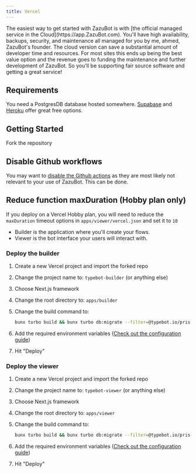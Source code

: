 ```yaml
---
title: Vercel
---
```


<Note>
  The easiest way to get started with ZazuBot is with [the official managed
  service in the Cloud](https://app.ZazuBot.com). You'll have high availability,
  backups, security, and maintenance all managed for you by me, ahmed, ZazuBot's
  founder. The cloud version can save a substantial amount of developer time and
  resources. For most sites this ends up being the best value option and the
  revenue goes to funding the maintenance and further development of ZazuBot. So
  you'll be supporting fair source software and getting a great service!
</Note>

## Requirements

You need a PostgresDB database hosted somewhere. [Supabase](https://supabase.com/) and [Heroku](https://www.heroku.com/) offer great free options.

## Getting Started

Fork the repository

## Disable Github workflows

You may want to [disable the Github actions](https://docs.github.com/en/actions/using-workflows/disabling-and-enabling-a-workflow) as they are most likely not relevant to your use of ZazuBot. This can be done.

## Reduce function maxDuration (Hobby plan only)

If you deploy on a Vercel Hobby plan, you will need to reduce the `maxDuration` timeout options in `apps/viewer/vercel.json` and set it to `10`

<Note>

- Builder is the application where you'll create your flows.
- Viewer is the bot interface your users will interact with.

</Note>

### Deploy the builder

1. Create a new Vercel project and import the forked repo
2. Change the project name to: `typebot-builder` (or anything else)
3. Choose Next.js framework
4. Change the root directory to: `apps/builder`
5. Change the build command to:

   ```sh
   bunx turbo build && bunx turbo db:migrate --filter=@typebot.io/prisma
   ```

6. Add the required environment variables ([Check out the configuration guide](/self-hosting/configuration))
7. Hit "Deploy"

### Deploy the viewer

1. Create a new Vercel project and import the forked repo
2. Change the project name to: `typebot-viewer` (or anything else)
3. Choose Next.js framework
4. Change the root directory to: `apps/viewer`
5. Change the build command to:

   ```sh
   bunx turbo build && bunx turbo db:migrate --filter=@typebot.io/prisma
   ```

6. Add the required environment variables ([Check out the configuration guide](/self-hosting/configuration))
7. Hit "Deploy"
